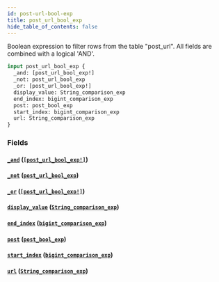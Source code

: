 ```yaml
---
id: post-url-bool-exp
title: post_url_bool_exp
hide_table_of_contents: false
---
```



Boolean expression to filter rows from the table "post_url". All fields are combined with a logical 'AND'.

```graphql
input post_url_bool_exp {
  _and: [post_url_bool_exp!]
  _not: post_url_bool_exp
  _or: [post_url_bool_exp!]
  display_value: String_comparison_exp
  end_index: bigint_comparison_exp
  post: post_bool_exp
  start_index: bigint_comparison_exp
  url: String_comparison_exp
}
```


### Fields

#### [`_and`](#) ([`[post_url_bool_exp!]`](../inputs/post-url-bool-exp))




#### [`_not`](#) ([`post_url_bool_exp`](../inputs/post-url-bool-exp))




#### [`_or`](#) ([`[post_url_bool_exp!]`](../inputs/post-url-bool-exp))




#### [`display_value`](#) ([`String_comparison_exp`](../inputs/string-comparison-exp))




#### [`end_index`](#) ([`bigint_comparison_exp`](../inputs/bigint-comparison-exp))




#### [`post`](#) ([`post_bool_exp`](../inputs/post-bool-exp))




#### [`start_index`](#) ([`bigint_comparison_exp`](../inputs/bigint-comparison-exp))




#### [`url`](#) ([`String_comparison_exp`](../inputs/string-comparison-exp))







